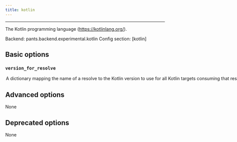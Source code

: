 ```yaml
---
title: kotlin
---
```



---


The Kotlin programming language (https://kotlinlang.org/).

Backend: <span className="color--primary">pants.backend.experimental.kotlin</span>
Config section: <span className="color--primary">[kotlin]</span>

<span className={styles.options}>

## Basic options


### `version_for_resolve`

<Option
  cli_repr={`--kotlin-version-for-resolve="{'key1': val1, 'key2': val2, ...}"`}
  env_repr='PANTS_KOTLIN_VERSION_FOR_RESOLVE'
  default_repr={`{}`}
>

A dictionary mapping the name of a resolve to the Kotlin version to use for all Kotlin targets consuming that resolve.

</Option>

## Advanced options

None

## Deprecated options

None


</span>